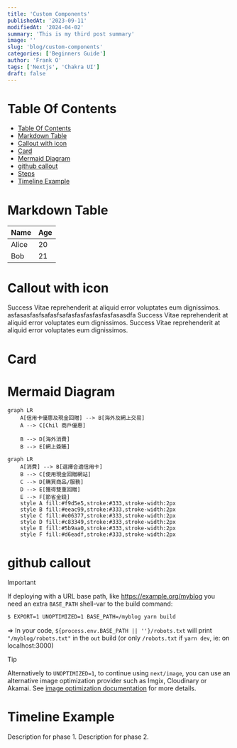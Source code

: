 ```yaml
---
title: 'Custom Components'
publishedAt: '2023-09-11'
modifiedAt: '2024-04-02'
summary: 'This is my third post summary'
image: ''
slug: 'blog/custom-components'
categories: ['Beginners Guide']
author: 'Frank O'
tags: ['Nextjs', 'Chakra UI']
draft: false
---
```


# Table Of Contents

<TableOfContents>

- [Table Of Contents](#table-of-contents)
- [Markdown Table](#markdown-table)
- [Callout with icon](#callout-with-icon)
- [Card](#card)
- [Mermaid Diagram](#mermaid-diagram)
- [github callout](#github-callout)
- [Steps](#steps)
- [Timeline Example](#timeline-example)

</TableOfContents>

# Markdown Table

| Name  | Age |
| ----- | --- |
| Alice | 20  |
| Bob   | 21  |

# Callout with icon

<Alert icon="👍" status="info" title="Generated by ChatGPT">
  Success Vitae reprehenderit at aliquid error voluptates eum dignissimos.
  asfasasfasfsafasfsafasfasfasfasfasfasasdfa Success Vitae reprehenderit at
  aliquid error voluptates eum dignissimos. Success Vitae reprehenderit at
  aliquid error voluptates eum dignissimos.
</Alert>

# Card

<ProductCard
  title="Amazon Basics Height-Adjustable Gaming Desk"
  price="$156.68"
  imgsrc="https://m.media-amazon.com/images/I/61kAyJ1BaBS._AC_SL1500_.jpg"
  url="https://www.amazon.com/Amazon-Basics-Height-Adjustable-Gaming-Monitor/dp/B08FJCHQ7V?keywords=adjustable%2BGaming%2BDesk&qid=1637327269&qsid=137-6306558-8614467&s=home-garden&sr=1-12&sres=B07J5YCNHW%2CB08F7FCFY1%2CB091YNDVGG%2CB089GM7CW1%2CB072MLNQXK%2CB088R9F4G5%2CB0892Z27D8%2CB08V14292V%2CB08FJCHQ7V%2CB094MW294G%2CB07JFFZGC4%2CB08S3X7SYQ%2CB08P58TY9D%2CB08BJ2XHY9%2CB09LM3CZF6%2CB079MGVDFY%2CB092V84BZM%2CB0834SSM1M%2CB08V53MTWW%2CB08668Y49C&srpt=DESK&th=1&linkCode=ll1&tag=standingify-20&linkId=530887a4b3e2d0e4a249c03495277259&language=en_US&ref_=as_li_ss_tl"
/>

# Mermaid Diagram

```mermaid
graph LR
    A[信用卡優惠及現金回贈] --> B[海外及網上交易]
    A --> C[Chil 商戶優惠]

    B --> D[海外消費]
    B --> E[網上簽賬]
```

```mermaid
graph LR
    A[消費] --> B[選擇合適信用卡]
    B --> C[使用現金回贈網站]
    C --> D[購買商品/服務]
    D --> E[獲得雙重回贈]
    E --> F[節省金錢]
    style A fill:#f9d5e5,stroke:#333,stroke-width:2px
    style B fill:#eeac99,stroke:#333,stroke-width:2px
    style C fill:#e06377,stroke:#333,stroke-width:2px
    style D fill:#c83349,stroke:#333,stroke-width:2px
    style E fill:#5b9aa0,stroke:#333,stroke-width:2px
    style F fill:#d6eadf,stroke:#333,stroke-width:2px
```

# github callout

> [!IMPORTANT]
> If deploying with a URL base path, like https://example.org/myblog you need an extra `BASE_PATH` shell-var to the build command:
>
> ```sh
> $ EXPORT=1 UNOPTIMIZED=1 BASE_PATH=/myblog yarn build
> ```
>
> => In your code, `${process.env.BASE_PATH || ''}/robots.txt` will print `"/myblog/robots.txt"` in the `out` build (or only `/robots.txt` if `yarn dev`, ie: on localhost:3000)

> [!TIP]
> Alternatively to `UNOPTIMIZED=1`, to continue using `next/image`, you can use an alternative image optimization provider such as Imgix, Cloudinary or Akamai. See [image optimization documentation](https://nextjs.org/docs/app/building-your-application/deploying/static-exports#image-optimization) for more details.

# Timeline Example

<Timeline>
  <TimelineItem
    title="Phase 1"
    subtitle="2024-01-01"
    avatar="https://gravatar.com/avatar/fdfbdfa4600c9305f2c9bfa7b591b78d?s=400&d=robohash&r=x"
  >
    Description for phase 1.
  </TimelineItem>
  <TimelineItem title="Phase 2" subtitle="2024-02-01">
    Description for phase 2.
  </TimelineItem>
</Timeline>
